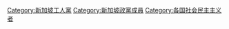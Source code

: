 [[Category:新加坡工人黨|Category:新加坡工人黨]]
[[Category:新加坡政黨成員|Category:新加坡政黨成員]]
[[Category:各国社会民主主义者|Category:各国社会民主主义者]]